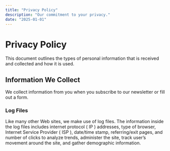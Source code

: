 ```yaml
---
title: "Privacy Policy"
description: "Our commitment to your privacy."
date: "2025-01-01"
---
```


# Privacy Policy

This document outlines the types of personal information that is received and collected and how it is used.

## Information We Collect

We collect information from you when you subscribe to our newsletter or fill out a form.

### Log Files

Like many other Web sites, we make use of log files. The information inside the log files includes internet protocol ( IP ) addresses, type of browser, Internet Service Provider ( ISP ), date/time stamp, referring/exit pages, and number of clicks to analyze trends, administer the site, track user’s movement around the site, and gather demographic information.
